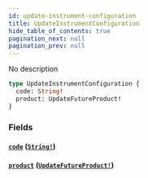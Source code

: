 ```yaml
---
id: update-instrument-configuration
title: UpdateInstrumentConfiguration
hide_table_of_contents: true
pagination_next: null
pagination_prev: null
---
```



No description

```graphql
type UpdateInstrumentConfiguration {
  code: String!
  product: UpdateFutureProduct!
}
```


### Fields

#### [`code`](#) ([`String!`](/docs/testnet/graphql/scalars/string))




#### [`product`](#) ([`UpdateFutureProduct!`](/docs/testnet/graphql/objects/update-future-product))






